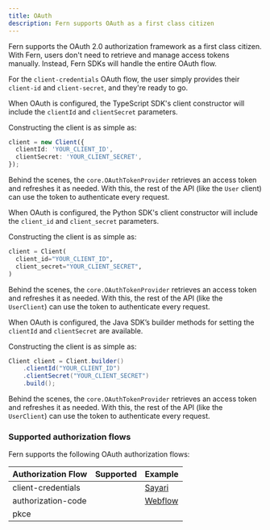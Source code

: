 ```yaml
---
title: OAuth
description: Fern supports OAuth as a first class citizen
---
```


<Markdown src="/snippets/pro-callout.mdx" />

Fern supports the OAuth 2.0 authorization framework as a first class citizen. With Fern, users don't need
to retrieve and manage access tokens manually. Instead, Fern SDKs will handle the entire OAuth flow.

For the `client-credentials` OAuth flow, the user simply provides their `client-id` and `client-secret`,
and they're ready to go.

<Tabs>
<Tab title="TypeScript" language="typescript">

  When OAuth is configured, the TypeScript SDK's client constructor will include the `clientId` and
  `clientSecret` parameters.

  Constructing the client is as simple as:
  ```typescript Client.ts
  client = new Client({
    clientId: 'YOUR_CLIENT_ID',
    clientSecret: 'YOUR_CLIENT_SECRET',
  });
  ```

  Behind the scenes, the `core.OAuthTokenProvider` retrieves an access token and refreshes it as needed. With this,
  the rest of the API (like the `User` client) can use the token to authenticate every request.

</Tab>

<Tab title="Python" language="python">

  When OAuth is configured, the Python SDK's client constructor will include the `client_id` and
  `client_secret` parameters.

  Constructing the client is as simple as:
  ```python client.py
  client = Client(
    client_id="YOUR_CLIENT_ID",
    client_secret="YOUR_CLIENT_SECRET",
  )
  ```

  Behind the scenes, the `core.OAuthTokenProvider` retrieves an access token and refreshes it as needed. With this,
  the rest of the API (like the `UserClient`) can use the token to authenticate every request.

</Tab>

<Tab title="Java" language="java">

  When OAuth is configured, the Java SDK’s builder methods for setting the `clientId` and `clientSecret` are available.

  Constructing the client is as simple as:
  ```java client.java
  Client client = Client.builder()
      .clientId("YOUR_CLIENT_ID")
      .clientSecret("YOUR_CLIENT_SECRET")
      .build();
  ```

  Behind the scenes, the `core.OAuthTokenProvider` retrieves an access token and refreshes it as needed. With this,
  the rest of the API (like the `UserClient`) can use the token to authenticate every request.

</Tab>
</Tabs>

### Supported authorization flows

Fern supports the following OAuth authorization flows:

| Authorization Flow | Supported                                        | Example                                                      |
|--------------------|--------------------------------------------------|--------------------------------------------------------------|
| client-credentials | <Icon icon="check" color="#84B060" />            | [Sayari](https://github.com/sayari-analytics/sayari-python)  |
| authorization-code | <Icon icon="check" color="#84B060" />            | [Webflow](https://github.com/webflow/webflow-python)         |
| pkce               |                                                  |                                                              |
